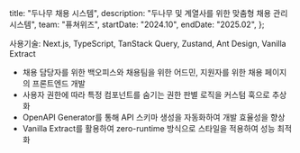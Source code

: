   title: "두나무 채용 시스템",
  description: "두나무 및 계열사를 위한 맞춤형 채용 관리 시스템",
  team: "퓨쳐위즈",
  startDate: "2024.10",
  endDate: "2025.02",
};

사용기술: Next.js, TypeScript, TanStack Query, Zustand, Ant Design, Vanilla Extract

- 채용 담당자를 위한 백오피스와 채용팀을 위한 어드민, 지원자를 위한 채용 페이지의 프론트엔드 개발
- 사용자 권한에 따라 특정 컴포넌트를 숨기는 권한 판별 로직을 커스텀 훅으로 추상화
- OpenAPI Generator를 통해 API 스키마 생성을 자동화하여 개발 효율성을 향상
- Vanilla Extract를 활용하여 zero-runtime 방식으로 스타일을 적용하여 성능 최적화
